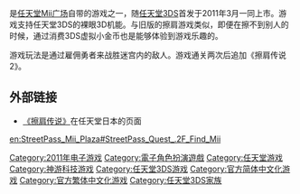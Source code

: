 {{Vgname|擦肩传说|ja=すれちがい伝説|na=Find Mii|eu=StreetPass Quest|[[任天堂香港|任天堂香港]]译为「'''瞬間交錯傳說'''」，[[神游科技|神游科技]]译为「'''瞬缘传说'''」}}是[[任天堂|任天堂]][[Mii广场|Mii广场]]自带的游戏之一，随[[任天堂3DS|任天堂3DS]]首发于2011年3月一同上市。游戏支持任天堂3DS的裸眼3D机能。与旧版的擦肩游戏类似，即便在擦不到别人的时候，通过消费3DS虚拟小金币也是能够体验到游戏乐趣的。

游戏玩法是通过雇佣勇者来战胜迷宫内的敌人。游戏通关两次后追加《擦肩传说2》。

== 外部链接 ==
* [https://web.archive.org/web/20140818134428/http://www.nintendo.co.jp///3ds/software/built-in/miiplaza/legend.html 《擦肩传说》]在任天堂日本的页面

[[Category:2011年电子游戏|Category:2011年电子游戏]]
[[Category:電子角色扮演遊戲|Category:電子角色扮演遊戲]]
[[Category:任天堂游戏|Category:任天堂游戏]]
[[Category:神游科技游戏|Category:神游科技游戏]]
[[Category:任天堂3DS游戏|Category:任天堂3DS游戏]]
[[Category:官方简体中文化游戏|Category:官方简体中文化游戏]]
[[Category:官方繁体中文化游戏|Category:官方繁体中文化游戏]]
[[Category:任天堂3DS家族|Category:任天堂3DS家族]]

[[en:StreetPass_Mii_Plaza#StreetPass_Quest_.2F_Find_Mii|en:StreetPass_Mii_Plaza#StreetPass_Quest_.2F_Find_Mii]]